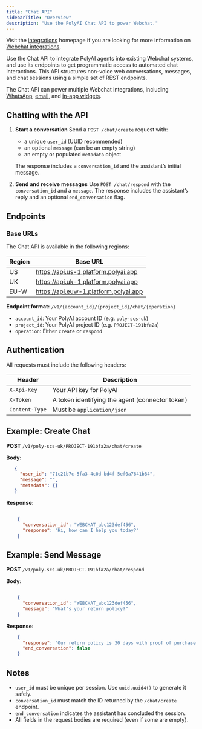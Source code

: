 ```yaml
---
title: "Chat API"
sidebarTitle: "Overview"
description: "Use the PolyAI Chat API to power Webchat."
---
```


<Tip>Visit the [integrations](/integrations/web-chat/introduction) homepage if you are looking for more information on [Webchat integrations](/integrations/web-chat/introduction).</Tip>

Use the Chat API to integrate PolyAI agents into existing <Tooltip tip="Non-voice chat systems, including in-browser chats and widgets, as well as SMS and email conversations.">Webchat</Tooltip> systems, and use its endpoints to get programmatic access to automated chat interactions. This API structures non-voice web conversations, messages, and chat sessions using a simple set of REST endpoints.

The Chat API can power multiple Webchat integrations, including [WhatsApp](/integrations/web-chat/whatsapp), [email](/integrations/web-chat/email), and [in-app widgets](/integrations/web-chat/in-app-chat).

## Chatting with the API

1. **Start a conversation**
   Send a `POST /chat/create` request with:
   - a unique `user_id` (UUID recommended)
   - an optional `message` (can be an empty string)
   - an empty or populated `metadata` object

   The response includes a `conversation_id` and the assistant’s initial message.

2. **Send and receive messages**
   Use `POST /chat/respond` with the `conversation_id` and a `message`.
   The response includes the assistant’s reply and an optional `end_conversation` flag.

## Endpoints

### Base URLs

The Chat API is available in the following regions:

| Region | Base URL |
|--------|----------|
| US     | https://api.us-1.platform.polyai.app |
| UK     | https://api.uk-1.platform.polyai.app |
| EU-W   | https://api.euw-1.platform.polyai.app |

**Endpoint format:**
`/v1/{account_id}/{project_id}/chat/{operation}`

- `account_id`: Your PolyAI account ID (e.g. `poly-scs-uk`)
- `project_id`: Your PolyAI project ID (e.g. `PROJECT-191bfa2a`)
- `operation`: Either `create` or `respond`

## Authentication

All requests must include the following headers:

| Header         | Description |
|----------------|-------------|
| `X-Api-Key`    | Your API key for PolyAI |
| `X-Token`      | A token identifying the agent (connector token) |
| `Content-Type` | Must be `application/json` |

## Example: Create Chat

**POST**
`/v1/poly-scs-uk/PROJECT-191bfa2a/chat/create`

**Body:**
 ```json
    {
      "user_id": "71c21b7c-5fa3-4c0d-bd4f-5ef0a7641b84",
      "message": "",
      "metadata": {}
    }
```

**Response:**
```json

    {
      "conversation_id": "WEBCHAT_abc123def456",
      "response": "Hi, how can I help you today?"
    }
```

## Example: Send Message

**POST**
`/v1/poly-scs-uk/PROJECT-191bfa2a/chat/respond`

**Body:**
```json

    {
      "conversation_id": "WEBCHAT_abc123def456",
      "message": "What's your return policy?"
    }
```

**Response:**
```json
    {
      "response": "Our return policy is 30 days with proof of purchase.",
      "end_conversation": false
    }
```

## Notes

- `user_id` must be unique per session. Use `uuid.uuid4()` to generate it safely.
- `conversation_id` must match the ID returned by the `/chat/create` endpoint.
- `end_conversation` indicates the assistant has concluded the session.
- All fields in the request bodies are required (even if some are empty).